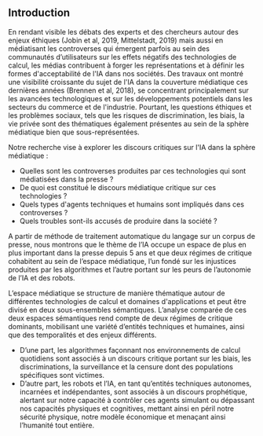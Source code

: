 ## Introduction

En rendant visible les débats des experts et des chercheurs autour des enjeux éthiques (Jobin et al, 2019,  Mittelstadt, 2019) mais aussi en médiatisant les controverses qui émergent parfois au sein des communautés d’utilisateurs sur les effets négatifs des technologies de calcul, les médias contribuent à forger les représentations et à définir les formes d'acceptabilité de l'IA dans nos sociétés. Des travaux ont montré une visibilité croissante du sujet de l'IA dans la couverture médiatique ces dernières années (Brennen et al, 2018), se concentrant principalement sur les avancées technologiques et sur les développements potentiels dans les secteurs du commerce et de l'industrie. Pourtant, les questions éthiques et les problèmes sociaux, tels que les risques de discrimination, les biais, la vie privée sont des thématiques également présentes au sein de la sphère médiatique bien que sous-représentées.

Notre recherche vise à explorer les discours critiques sur l'IA dans la sphère médiatique : 
- Quelles sont les controverses produites par ces technologies qui sont médiatisées dans la presse ? 
- De quoi est constitué le discours médiatique critique sur ces technologies ? 
- Quels types d'agents techniques et humains sont impliqués dans ces controverses ? 
- Quels troubles sont-ils accusés de produire dans la société ?

A partir de méthode de traitement automatique du langage sur un corpus de presse, nous montrons que le thème de l’IA occupe un espace de plus en plus important dans la presse depuis 5 ans et que deux régimes de critique cohabitent au sein de l’espace médiatique, l’un fondé sur les injustices produites par les algorithmes et l’autre portant sur les peurs de l’autonomie de l’IA et des robots. 

L’espace médiatique se structure de manière thématique autour de différentes technologies de calcul et domaines d'applications et peut être divisé en deux sous-ensembles sémantiques. L’analyse comparée de ces deux espaces sémantiques rend compte de deux régimes de critique dominants, mobilisant une variété d’entités techniques et humaines, ainsi que des temporalités et des enjeux différents. 
- D’une part, les algorithmes façonnant nos environnements de calcul quotidiens sont associés à un discours critique portant sur les biais, les discriminations, la surveillance et la censure dont des populations spécifiques sont victimes. 
- D’autre part, les robots et l’IA, en tant qu’entités techniques autonomes, incarnées et indépendantes, sont associés à un discours prophétique, alertant sur notre capacité à contrôler ces agents simulant ou dépassant nos capacités physiques et cognitives, mettant ainsi en péril notre sécurité physique, notre modèle économique et menaçant ainsi l’humanité tout entière.
